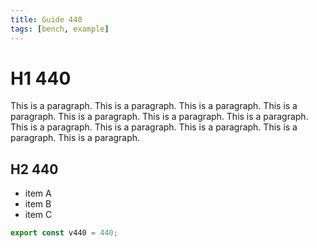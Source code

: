 ```yaml
---
title: Guide 440
tags: [bench, example]
---
```


# H1 440

This is a paragraph. This is a paragraph. This is a paragraph. This is a paragraph. This is a paragraph. This is a paragraph. This is a paragraph. This is a paragraph. This is a paragraph. This is a paragraph. This is a paragraph. This is a paragraph. 

## H2 440

- item A
- item B
- item C

```ts
export const v440 = 440;
```
